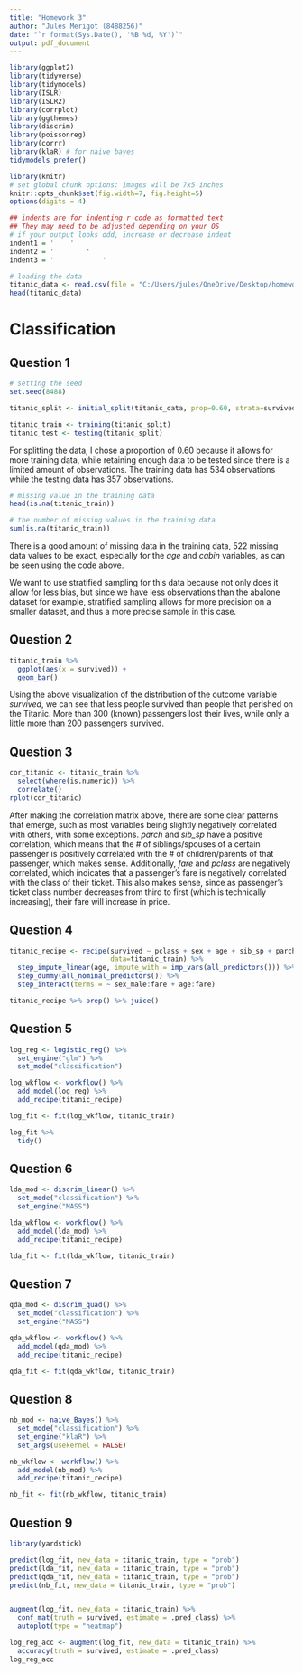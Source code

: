```yaml
---
title: "Homework 3"
author: "Jules Merigot (8488256)"
date: "`r format(Sys.Date(), '%B %d, %Y')`"
output: pdf_document
---
```


```r
library(ggplot2)
library(tidyverse)
library(tidymodels)
library(ISLR)
library(ISLR2)
library(corrplot)
library(ggthemes)
library(discrim)
library(poissonreg)
library(corrr)
library(klaR) # for naive bayes
tidymodels_prefer()

library(knitr)
# set global chunk options: images will be 7x5 inches
knitr::opts_chunk$set(fig.width=7, fig.height=5)
options(digits = 4)

## indents are for indenting r code as formatted text
## They may need to be adjusted depending on your OS
# if your output looks odd, increase or decrease indent
indent1 = '    '
indent2 = '        '
indent3 = '            '

# loading the data
titanic_data <- read.csv(file = "C:/Users/jules/OneDrive/Desktop/homework-3/data/titanic.csv")
head(titanic_data)
```

# Classification

## Question 1

```r
# setting the seed
set.seed(8488)

titanic_split <- initial_split(titanic_data, prop=0.60, strata=survived)

titanic_train <- training(titanic_split)
titanic_test <- testing(titanic_split)
```
For splitting the data, I chose a proportion of 0.60 because it allows for more training data, while retaining enough data to be tested since there is a limited amount of observations. The training data has 534 observations while the testing data has 357 observations. 

```r
# missing value in the training data
head(is.na(titanic_train))

# the number of missing values in the training data
sum(is.na(titanic_train))
```
There is a good amount of missing data in the training data, 522 missing data values to be exact, especially for the *age* and *cabin* variables, as can be seen using the code above.
  
We want to use stratified sampling for this data because not only does it allow for less bias, but since we have less observations than the abalone dataset for example, stratified sampling allows for more precision on a smaller dataset, and thus a more precise sample in this case.

## Question 2

```r
titanic_train %>% 
  ggplot(aes(x = survived)) +
  geom_bar()
```
Using the above visualization of the distribution of the outcome variable *survived*, we can see that less people survived than people that perished on the Titanic. More than 300 (known) passengers lost their lives, while only a little more than 200 passengers survived.

## Question 3

```r
cor_titanic <- titanic_train %>%
  select(where(is.numeric)) %>%
  correlate()
rplot(cor_titanic)
```
After making the correlation matrix above, there are some clear patterns that emerge, such as most variables being slightly negatively correlated with others, with some exceptions. *parch* and *sib_sp* have a positive correlation, which means that the # of siblings/spouses of a certain passenger is positively correlated with the # of children/parents of that passenger, which makes sense. Additionally, *fare* and *pclass* are negatively correlated, which indicates that a passenger's fare is negatively correlated with the class of their ticket. This also makes sense, since as passenger's ticket class number decreases from third to first (which is technically increasing), their fare will increase in price.

## Question 4

```r
titanic_recipe <- recipe(survived ~ pclass + sex + age + sib_sp + parch + fare, 
                         data=titanic_train) %>%
  step_impute_linear(age, impute_with = imp_vars(all_predictors())) %>%
  step_dummy(all_nominal_predictors()) %>%
  step_interact(terms = ~ sex_male:fare + age:fare) 

titanic_recipe %>% prep() %>% juice()
```

## Question 5

```r
log_reg <- logistic_reg() %>% 
  set_engine("glm") %>% 
  set_mode("classification")

log_wkflow <- workflow() %>% 
  add_model(log_reg) %>% 
  add_recipe(titanic_recipe)

log_fit <- fit(log_wkflow, titanic_train)

log_fit %>% 
  tidy()
```

## Question 6

```r
lda_mod <- discrim_linear() %>% 
  set_mode("classification") %>% 
  set_engine("MASS")

lda_wkflow <- workflow() %>% 
  add_model(lda_mod) %>% 
  add_recipe(titanic_recipe)

lda_fit <- fit(lda_wkflow, titanic_train)
```

## Question 7

```r
qda_mod <- discrim_quad() %>% 
  set_mode("classification") %>% 
  set_engine("MASS")

qda_wkflow <- workflow() %>% 
  add_model(qda_mod) %>% 
  add_recipe(titanic_recipe)

qda_fit <- fit(qda_wkflow, titanic_train)
```

## Question 8

```r
nb_mod <- naive_Bayes() %>% 
  set_mode("classification") %>% 
  set_engine("klaR") %>% 
  set_args(usekernel = FALSE) 

nb_wkflow <- workflow() %>% 
  add_model(nb_mod) %>% 
  add_recipe(titanic_recipe)

nb_fit <- fit(nb_wkflow, titanic_train)
```

## Question 9

```r
library(yardstick)

predict(log_fit, new_data = titanic_train, type = "prob")
predict(lda_fit, new_data = titanic_train, type = "prob")
predict(qda_fit, new_data = titanic_train, type = "prob")
predict(nb_fit, new_data = titanic_train, type = "prob")


augment(log_fit, new_data = titanic_train) %>%
  conf_mat(truth = survived, estimate = .pred_class) %>%
  autoplot(type = "heatmap")

log_reg_acc <- augment(log_fit, new_data = titanic_train) %>%
  accuracy(truth = survived, estimate = .pred_class)
log_reg_acc
```


